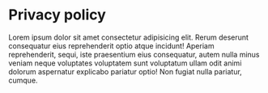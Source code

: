 # Privacy policy

Lorem ipsum dolor sit amet consectetur adipisicing elit. Rerum deserunt consequatur eius
reprehenderit optio atque incidunt! Aperiam reprehenderit, sequi, iste praesentium eius
consequatur, autem nulla minus veniam neque voluptates voluptatem sunt voluptatum ullam odit
animi dolorum aspernatur explicabo pariatur optio! Non fugiat nulla pariatur, cumque.
